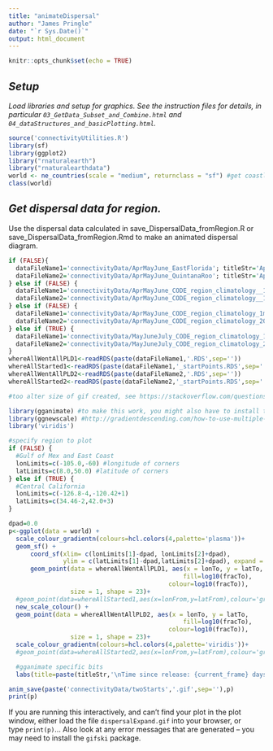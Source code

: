 ```yaml
---
title: "animateDispersal"
author: "James Pringle"
date: "`r Sys.Date()`"
output: html_document
---
```


```r
knitr::opts_chunk$set(echo = TRUE)
```

## *Setup*

*Load libraries and setup for graphics. See the instruction files for details, in particular `03_GetData_Subset_and_Combine.html` and `04_dataStructures_and_basicPlotting.html`.*

```r
source('connectivityUtilities.R')
library(sf)
library(ggplot2)
library("rnaturalearth")
library("rnaturalearthdata")
world <- ne_countries(scale = "medium", returnclass = "sf") #get coastline data
class(world)
```

## *Get dispersal data for region.*

Use the dispersal data calculated in save_DispersalData_fromRegion.R or save_DispersalData_fromRegion.Rmd to make an animated dispersal diagram.

```r
if (FALSE){
  dataFileName1='connectivityData/AprMayJune_EastFlorida'; titleStr='April-June climatological release'
  dataFileName2='connectivityData/AprMayJune_QuintanaRoo'; titleStr='April-June climatological release, 1m initial depth,\nlog10(particle density),'
} else if (FALSE) {
  dataFileName1='connectivityData/AprMayJune_CODE_region_climatology__1m_starts'; titleStr='April-June climatological release'
  dataFileName2='connectivityData/AprMayJune_CODE_region_climatology__10m_fixed'; titleStr='April-June climatological release, 1 and 10m initial depth,\nlog10(particle density),'
} else if (FALSE) {
  dataFileName1='connectivityData/AprMayJune_CODE_region_climatology_1m_starts_trimmedToLand'; titleStr='April-June climatological release, 1 and 20m initial depth,\nlog10(particle density),'
  dataFileName2='connectivityData/AprMayJune_CODE_region_climatology_20m_fixed_trimmedToLand'; titleStr='April-June climatological release, 1 and 20m initial depth,\nlog10(particle density),'
} else if (TRUE) {
  dataFileName1='connectivityData/MayJuneJuly_CODE_region_climatology_1m_starts_trimmedToLand'; titleStr='May-July climatological release, 1 and 20m initial depth,\nlog10(particle density),'
  dataFileName2='connectivityData/MayJuneJuly_CODE_region_climatology_20m_fixed_trimmedToLand'; titleStr='May-July climatological release, 1 and 20m initial depth,\nlog10(particle density),'
}
whereAllWentAllPLD1<-readRDS(paste(dataFileName1,'.RDS',sep=''))
whereAllStarted1<-readRDS(paste(dataFileName1,'_startPoints.RDS',sep=''))
whereAllWentAllPLD2<-readRDS(paste(dataFileName2,'.RDS',sep=''))
whereAllStarted2<-readRDS(paste(dataFileName2,'_startPoints.RDS',sep=''))
```

```r
#too alter size of gif created, see https://stackoverflow.com/questions/49058567/define-size-for-gif-created-by-gganimate-change-dimension-resolution

library(gganimate) #to make this work, you might also have to install the gifski library
library(ggnewscale) #http://gradientdescending.com/how-to-use-multiple-color-scales-in-ggplot-with-ggnewscale/
library('viridis')

#specify region to plot
if (FALSE) {
  #Gulf of Mex and East Coast
  lonLimits=c(-105.0,-60) #longitude of corners
  latLimits=c(8.0,50.0) #latitude of corners
} else if (TRUE) {
  #Central California
  lonLimits=c(-126.8-4,-120.42+1) 
  latLimits=c(34.46-2,42.0+3)
}

dpad=0.0
p<-ggplot(data = world) + 
  scale_colour_gradientn(colours=hcl.colors(4,palette='plasma'))+
  geom_sf() + 
      coord_sf(xlim= c(lonLimits[1]-dpad, lonLimits[2]+dpad), 
               ylim = c(latLimits[1]-dpad,latLimits[2]+dpad), expand = FALSE)+
      geom_point(data = whereAllWentAllPLD1, aes(x = lonTo, y = latTo,
                                                fill=log10(fracTo),
                                            colour=log10(fracTo)), 
                 size = 1, shape = 23)+
  #geom_point(data=whereAllStarted1,aes(x=lonFrom,y=latFrom),colour='green')+
  new_scale_colour() +  
  geom_point(data = whereAllWentAllPLD2, aes(x = lonTo, y = latTo,
                                                fill=log10(fracTo),
                                            colour=log10(fracTo)), 
                 size = 1, shape = 23)+
  scale_colour_gradientn(colours=hcl.colors(4,palette='viridis'))+
  #geom_point(data=whereAllStarted2,aes(x=lonFrom,y=latFrom),colour='green')+

  #gganimate specific bits
  labs(title=paste(titleStr,'\nTime since release: {current_frame} days'))+transition_manual(PLD)

anim_save(paste('connectivityData/twoStarts','.gif',sep=''),p)
print(p)    
```

If you are running this interactively, and can't find your plot in the plot window, either load the file `dispersalExpand.gif` into your browser, or type `print(p)`... Also look at any error messages that are generated -- you may need to install the `gifski` package.
